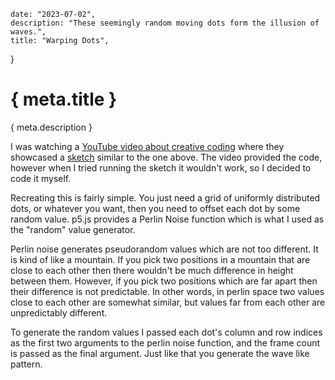 	date: "2023-07-02",
	description: "These seemingly random moving dots form the illusion of waves.",
	title: "Warping Dots",
}

# { meta.title }
{ meta.description }

I was watching a [YouTube video about creative coding](https://www.youtube.com/watch?v=UsIF5r8rAvk) where they showcased a [sketch](https://youtu.be/UsIF5r8rAvk?t=172) similar to the one above. The video provided the code, however when I tried running the sketch it wouldn't work, so I decided to code it myself.

Recreating this is fairly simple. You just need a grid of uniformly distributed dots, or whatever you want, then you need to offset each dot by some random value. p5.js provides a Perlin Noise function which is what I used as the "random" value generator.

Perlin noise generates pseudorandom values which are not too different. It is kind of like a mountain. If you pick two positions in a mountain that are close to each other then there wouldn't be much difference in height between them. However, if you pick two positions which are far apart then their difference is not predictable. In other words, in perlin space two values close to each other are somewhat similar, but values far from each other are unpredictably different.

To generate the random values I passed each dot's column and row indices as the first two arguments to the perlin noise function, and the frame count is passed as the final argument. Just like that you generate the wave like pattern.
